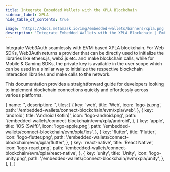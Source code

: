 ```yaml
---
title: Integrate Embedded Wallets with the XPLA Blockchain
sidebar_label: XPLA
hide_table_of_contents: true

image: 'https://docs.metamask.io/img/embedded-wallets/banners/xpla.png'
description: 'Integrate Embedded Wallets with the XPLA Blockchain | Embedded Wallets'
---
```



<SEO
  title="Integrate Embedded Wallets with the XPLA Blockchain"
  description="Integrate Embedded Wallets with the XPLA Blockchain | Embedded Wallets"
  image="https://docs.metamask.io/img/embedded-wallets/banners/xpla.png"
  slug="/embedded-wallets/connect-blockchain/evm/xpla"
/>

Integrate Web3Auth seamlessly with EVM-based XPLA blockchain. For Web SDKs, Web3Auth returns a provider that can be directly used to initialize the libraries like ethers.js, web3.js etc. and make blockchain calls, while for Mobile & Gaming SDKs, the private key is available in the user scope which can be used in a similar way to initialize the respective blockchain interaction libraries and make calls to the network.

This documentation provides a straightforward guide for developers looking to implement blockchain connections quickly and effortlessly across various platforms.

  {
    name: '',
    description: '',
    tiles: [
      {
        key: 'web',
        title: 'Web',
        icon: 'logo-js.png',
        path: '/embedded-wallets/connect-blockchain/evm/xpla/web',
      },
      {
        key: 'android',
        title: 'Android (Kotlin)',
        icon: 'logo-android.png',
        path: '/embedded-wallets/connect-blockchain/evm/xpla/android',
      },
      {
        key: 'apple',
        title: 'iOS (Swift)',
        icon: 'logo-apple.png',
        path: '/embedded-wallets/connect-blockchain/evm/xpla/ios',
      },
      {
        key: 'flutter',
        title: 'Flutter',
        icon: 'logo-flutter.png',
        path: '/embedded-wallets/connect-blockchain/evm/xpla/flutter',
      },
      {
        key: 'react-native',
        title: 'React Native',
        icon: 'logo-react.png',
        path: '/embedded-wallets/connect-blockchain/evm/xpla/react-native',
      },
      {
        key: 'unity',
        title: 'Unity',
        icon: 'logo-unity.png',
        path: '/embedded-wallets/connect-blockchain/evm/xpla/unity',
      },
    ],
  },
]

<Tiles tileGroups={XPLA} />
